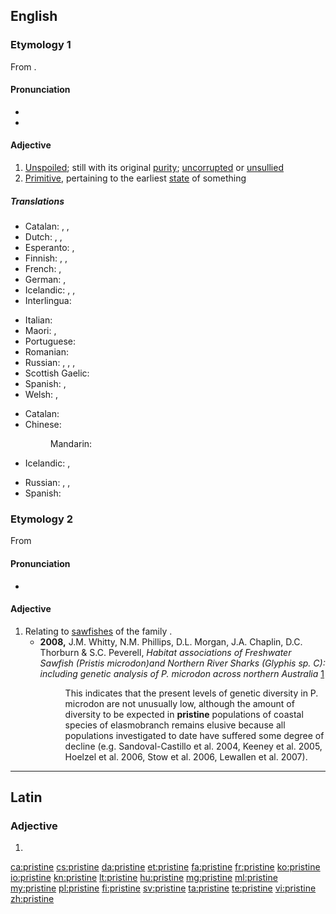 ==English==

===Etymology 1===
From {{etyl|frm|en}} {{term|pristin|lang=frm}}.

====Pronunciation====
* {{audio|en-us-pristine.ogg|Audio (US)}}
* {{rhymes|iːn}}

====Adjective====
{{en-adj}}

# [[unspoiled|Unspoiled]]; still with its original [[purity]]; [[uncorrupted]] or [[unsullied]]
# [[primitive|Primitive]], pertaining to the earliest [[state]] of something

=====Translations=====
{{trans-top|unspoiled}}
* Catalan: {{t-|ca|primitiu}}, {{t+|ca|primer}}, {{t-|ca|pristí}}
* Dutch: {{t+|nl|ongerept}}, {{t+|nl|oorspronkelijk}}, {{t-|nl|onaangeroerd}}
* Esperanto: {{t-|eo|antaua}}, {{t-|eo|primitiva}}
* Finnish: {{t-|fi|tahraton}}, {{t+|fi|koskematon}}, {{t-|fi|turmeltumaton}}
* French: {{t+|fr|virginal}}, {{t+|fr|antique}}
* German: {{t-|de|unberührt}}, {{t-|de|jungfräulich}}
* Icelandic: {{t-|is|óspilltur|m}}, {{t-|is|ósnortinn|m}}, {{t-|is|óskemmdur|m}}
* Interlingua: {{t-|ia|pristine}}
{{trans-mid}}
* Italian: {{t+|it|incontaminato}}
* Maori: {{t-|mi|tikitū}}, {{t-|mi|toitū}}
* Portuguese: {{t+|pt|virgem}}
* Romanian: {{t-|ro|virgin}}
* Russian: {{t+|ru|чи́стый|m|tr=čístyj}}, {{t+|ru|нетро́нутый|m|tr=netrónutyj}}, {{t+|ru|неиспо́рченный|m|tr=neispórčennyj}}, {{t+|ru|девственный|tr=dévstvennyj|sc=Cyrl}} {{qualifier|virginal}}
* Scottish Gaelic: {{t-|gd|glan}}
* Spanish: {{t+|es|virgen}}, {{t+|es|prístino}} {{qualifier|deprecated by the RAE}}
* Welsh: {{t+|cy|cyntefig}}, {{t+|cy|gwyryfol}}
{{trans-bottom}}

{{trans-top|pertaining to the earliest state of something}}
* Catalan: {{t-|ca|pristí}}
* Chinese:
*: Mandarin: {{t|cmn|原始|tr=yuánshǐ de|alt=原始的|sc=Hani}}
* Icelandic: {{t+|is|upprunalegur|m}}, {{t+|is|upphaflegur|m}}
{{trans-mid}}
* Russian: {{t+|ru|изначальный|tr=iznačálʹnyj|sc=Cyrl}}, {{t+|ru|первоначальный|tr=pervonačálʹnyj|sc=Cyrl}}, {{t+|ru|первобытный|tr=pervobýtnyj|sc=Cyrl}} {{qualifier|primeval}}
* Spanish: {{t+|es|prístino}}
{{trans-bottom}}

===Etymology 2===
From {{etyl|grc|en}} {{term|πρίστης||a saw, one that saws|tr=pristēs|lang=grc|sc=polytonic}}

====Pronunciation====
* {{rhymes|aɪn}}

====Adjective====
{{en-adj}}

# Relating to [[sawfish]]es of the family ''{{taxlink|Pristidae|family}}''.
#* '''2008,''' J.M. Whitty, N.M. Phillips, D.L. Morgan, J.A. Chaplin, D.C. Thorburn & S.C. Peverell, ''Habitat associations of Freshwater Sawfish (Pristis microdon)and Northern River Sharks (Glyphis sp. C): including genetic analysis of P. microdon across northern Australia'' [http://www.environment.gov.au/coasts/publications/pubs/freshwater-sawfish-northern-river-shark.pdf]
#*: This indicates that the present levels of genetic diversity in P. microdon are not unusually low, although the amount of diversity to be expected in '''pristine''' populations of coastal species of elasmobranch remains elusive because all populations investigated to date have suffered some degree of decline (e.g. Sandoval-Castillo et al. 2004, Keeney et al. 2005, Hoelzel et al. 2006, Stow et al. 2006, Lewallen et al. 2007).

----

==Latin==

===Adjective===
{{la-adj-form|pristine}}

# {{inflection of|pristinus||voc|m|s|lang=la}}

[[ca:pristine]]
[[cs:pristine]]
[[da:pristine]]
[[et:pristine]]
[[fa:pristine]]
[[fr:pristine]]
[[ko:pristine]]
[[io:pristine]]
[[kn:pristine]]
[[lt:pristine]]
[[hu:pristine]]
[[mg:pristine]]
[[ml:pristine]]
[[my:pristine]]
[[pl:pristine]]
[[fi:pristine]]
[[sv:pristine]]
[[ta:pristine]]
[[te:pristine]]
[[vi:pristine]]
[[zh:pristine]]